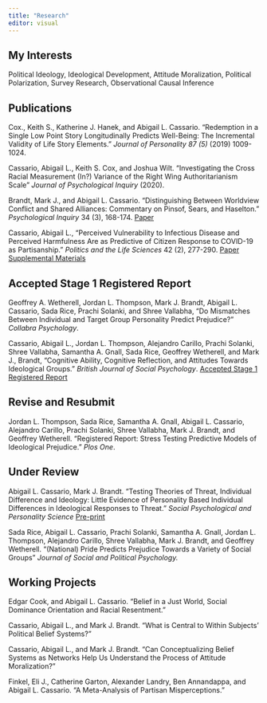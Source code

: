 ```yaml
---
title: "Research"
editor: visual
---
```


## My Interests

Political Ideology, Ideological Development, Attitude Moralization, Political Polarization, Survey Research, Observational Causal Inference

## Publications

Cox., Keith S., Katherine J. Hanek, and Abigail L. Cassario. "Redemption in a Single Low Point Story Longitudinally Predicts Well-Being: The Incremental Validity of Life Story Elements." *Journal of Personality 87 (5)* (2019) 1009-1024.

Cassario, Abigail L., Keith S. Cox, and Joshua Wilt. "Investigating the Cross Racial Measurement (In?) Variance of the Right Wing Authoritarianism Scale" *Journal of* *Psychological Inquiry* (2020).

Brandt, Mark J., and Abigail L. Cassario. "Distinguishing Between Worldview Conflict and Shared Alliances: Commentary on Pinsof, Sears, and Haselton." *Psychological Inquiry* 34 (3), 168-174. <a href="comment_brandt-cassario_psyarxiv.pdf">Paper</a>

Cassario, Abigail L., "Perceived Vulnerability to Infectious Disease and Perceived Harmfulness Are as Predictive of Citizen Response to COVID-19 as Partisanship." *Politics and the Life Sciences* 42 (2), 277-290. <a href="PVD_shortened_intro_PLS_new_pdf.pdf">Paper</a> <a href="PVDHarmAppendixPLS_pdf.pdf">Supplemental Materials</a>

## Accepted Stage 1 Registered Report

Geoffrey A. Wetherell, Jordan L. Thompson, Mark J. Brandt, Abigail L. Cassario, Sada Rice, Prachi Solanki, and Shree Vallabha, "Do Mismatches Between Individual and Target Group Personality Predict Prejudice?" *Collabra Psychology*.

Cassario, Abigail L., Jordan L. Thompson, Alejandro Carillo, Prachi Solanki, Shree Vallabha, Samantha A. Gnall, Sada Rice, Geoffrey Wetherell, and Mark J., Brandt, "Cognitive Ability, Cognitive Reflection, and Attitudes Towards Ideological Groups." *British Journal of Social Psychology*. <a href="PVD_shortened_intro_PLS_new_pdf.pdf">Accepted Stage 1 Registered Report</a>

## Revise and Resubmit

Jordan L. Thompson, Sada Rice, Samantha A. Gnall, Abigail L. Cassario, Alejandro Carillo, Prachi Solanki, Shree Vallabha, Mark J. Brandt, and Geoffrey Wetherell. "Registered Report: Stress Testing Predictive Models of Ideological Prejudice." *Plos One*.

## Under Review

Abigail L. Cassario, Mark J. Brandt. "Testing Theories of Threat, Individual Difference and Ideology: Little Evidence of Personality Based Individual Differences in Ideological Responses to Threat." *Social Psychological and Personality Science* <a href="2024-01-22-FINAL-non-anon-pdf.pdf">Pre-print</a>

Sada Rice, Abigail L. Cassario, Prachi Solanki, Samantha A. Gnall, Jordan L. Thompson, Alejandro Carillo, Shree Vallabha, Mark J. Brandt, and Geoffrey Wetherell. "(National) Pride Predicts Prejudice Towards a Variety of Social Groups" *Journal of Social and Political Psychology.*

## Working Projects

Edgar Cook, and Abigail L. Cassario. "Belief in a Just World, Social Dominance Orientation and Racial Resentment."

Cassario, Abigail L., and Mark J. Brandt. "What is Central to Within Subjects' Political Belief Systems?"

Cassario, Abigail L., and Mark J. Brandt. "Can Conceptualizing Belief Systems as Networks Help Us Understand the Process of Attitude Moralization?"

Finkel, Eli J., Catherine Garton, Alexander Landry, Ben Annandappa, and Abigail L. Cassario. "A Meta-Analysis of Partisan Misperceptions."
